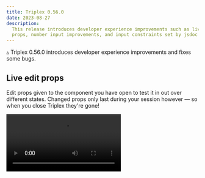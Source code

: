```yaml
---
title: Triplex 0.56.0
date: 2023-08-27
description:
  This release introduces developer experience improvements such as live editing
  props, number input improvements, and input constraints set by jsdoc tags.
---
```


▵ Triplex 0.56.0 introduces developer experience improvements and fixes some
bugs.

## Live edit props

Edit props given to the component you have open to test it in out over different
states. Changed props only last during your session however — so when you close
Triplex they're gone!

<Video src="https://github.com/try-triplex/triplex/assets/6801309/9862ae43-e4d6-4a6a-94f9-bf7db845469e" />

## Number input improvements

The number input has been improved with slider and increment/decrement behavior.
Use keyboard modifiers (shift/ctrl) to control how fine grained it should be!

<Video src="https://github.com/try-triplex/triplex/assets/6801309/0add7c1f-c973-4f1c-a44b-11fdd539a462" />

## Set constraints with prop description tags

Declare JSDoc tags in your prop descriptions and Triplex will use them where
supported.

The first supported tags are `@max` and `@min` used in the number input, they
constrain what values are allowed to be set.

```js
interface CameraEntityProps {
  /**
   * @min -3
   * @max 1
   */
  offsetX?: number;
}
```

<Video src="https://github.com/try-triplex/triplex/assets/6801309/c956f81d-c978-489a-af4d-a32ed420aa82" />

## Adding GLTF assets to your scene

GLTF is a common asset exported from 3D software like Blender. Now you can add
them to your components straight through Triplex without needing to write out
the code for it.

<Video src="https://github.com/try-triplex/triplex/assets/6801309/8727a6e3-ceed-45ee-8795-cfdaf4f42707" />

## Set host element names

Host elements such as mesh can now be labelled using the name prop. When set
they are used as the name shown in the scene panel.

<Video src="https://github.com/try-triplex/triplex/assets/6801309/f11d4b06-78d2-44e3-bde4-9f0b0bd6afb0" />

## Union type input fixes

Previously props that were a union type, such as one that takes a number and a
string, would lose the ability switch between them in the context panel when the
prop was set with a value. This is now fixed.

<Video src="https://github.com/try-triplex/triplex/assets/6801309/40444868-3af6-434b-ab85-bff6d6e95966" />

## Other bug fixes

- All `undefined` values are now preserved when saving props instead of being
  set to `null`.
- Color inputs can now be cleared when not required.
- Tuple inputs no longer fire change events when required values are only
  partially filled.
